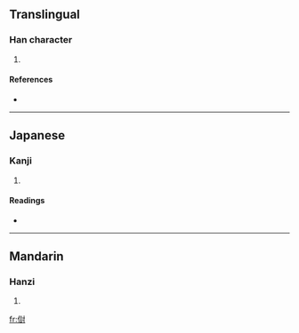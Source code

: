 ==Translingual==

===Han character===
{{Han char|rn=9|rad=人|as=10|sn=12|four=|canj=人卜口戈 (OYRI)}}

# {{defn|Han}}

====References====
* {{Han ref|kx=0113.310|dkj=00976|dj=0242.040|hdz=10204.070|uh=50A0|ud=20640}}

----

==Japanese==

===Kanji===
{{ja-kanji|grade=|rs=人10}}

# {{defn|Japanese}}

====Readings====
* {{ja-readings|on=[[はつ]] (hatsu), [[ぼち]] (bochi)|kun=[[そむく]] (somuku), [[うつ]] (utsu)}}

----

==Mandarin==

===Hanzi===
{{cmn-hanzi|pin=[[fā]] ([[fa1]])|wg=fa<sup>1</sup>}}

# {{defn|Mandarin}}

[[fr:傠]]
